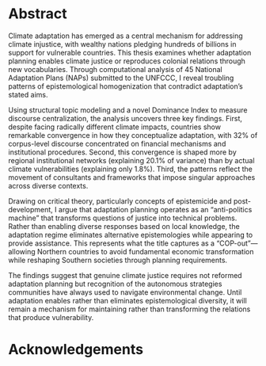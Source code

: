 
# Abstract {#sec-abstract .unnumbered }

Climate adaptation has emerged as a central mechanism for addressing climate injustice, with wealthy nations pledging hundreds of billions in support for vulnerable countries. This thesis examines whether adaptation planning enables climate justice or reproduces colonial relations through new vocabularies. Through computational analysis of 45 National Adaptation Plans (NAPs) submitted to the UNFCCC, I reveal troubling patterns of epistemological homogenization that contradict adaptation's stated aims.

Using structural topic modeling and a novel Dominance Index to measure discourse centralization, the analysis uncovers three key findings. First, despite facing radically different climate impacts, countries show remarkable convergence in how they conceptualize adaptation, with 32% of corpus-level discourse concentrated on financial mechanisms and institutional procedures. Second, this convergence is shaped more by regional institutional networks (explaining 20.1% of variance) than by actual climate vulnerabilities (explaining only 1.8%). Third, the patterns reflect the movement of consultants and frameworks that impose singular approaches across diverse contexts.

Drawing on critical theory, particularly concepts of epistemicide and post-development, I argue that adaptation planning operates as an "anti-politics machine" that transforms questions of justice into technical problems. Rather than enabling diverse responses based on local knowledge, the adaptation regime eliminates alternative epistemologies while appearing to provide assistance. This represents what the title captures as a "COP-out"—allowing Northern countries to avoid fundamental economic transformation while reshaping Southern societies through planning requirements.

The findings suggest that genuine climate justice requires not reformed adaptation planning but recognition of the autonomous strategies communities have always used to navigate environmental change. Until adaptation enables rather than eliminates epistemological diversity, it will remain a mechanism for maintaining rather than transforming the relations that produce vulnerability.

# Acknowledgements {.unnumbered}